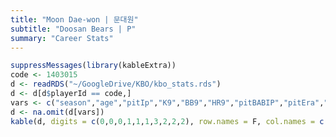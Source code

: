 ```yaml
---
title: "Moon Dae-won | 문대원"
subtitle: "Doosan Bears | P"
summary: "Career Stats"
---
```

```r
suppressMessages(library(kableExtra))
code <- 1403015
d <- readRDS("~/GoogleDrive/KBO/kbo_stats.rds")
d <- d[d$playerId == code,]
vars <- c("season","age","pitIp","K9","BB9","HR9","pitBABIP","pitEra","FIP","pitWAR")
d <- na.omit(d[vars])
kable(d, digits = c(0,0,0,1,1,1,3,2,2,2), row.names = F, col.names = c("Season","Age","IP","K/9","BB/9","HR/9","BABIP","ERA","FIP","WAR")) %>% kable_styling(bootstrap_options = c("striped", "hover"), fixed_thead = T)
```
